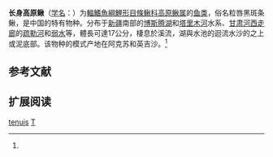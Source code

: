 {{Speciesbox
| name = 长身高原鳅
| status = NE
| status_system = IUCN3.1
| image = 
| genus = Triplophysa
| species = tenuis
| authority = Day, 1877<ref name='id6416'>{{cite web| url =http://www.bioinfo.cn/db05/BjdwSpecies.php?action=view&id=6416| title =长身高原鳅| work =中国动物物种编目数据库| publisher =中国科学院微生物研究所| author =中国科学院动物研究所| accessdate =2009-04-11| deadurl =yes| archiveurl =https://web.archive.org/web/20160305071209/http://www.bioinfo.cn/db05/BjdwSpecies.php?action=view&id=6416| archivedate =2016-03-05}}</ref>
| synonyms = *''Nemacheilus tenuis'',Day, 1877
}}

'''长身高原鳅'''（[[学名|学名]]：{{lang|la|''Triplophysa tenuis''}}）为[[輻鰭魚綱|輻鰭魚綱]][[鯉形目|鯉形目]][[條鳅科|條鳅科]][[高原鳅属|高原鳅属]]的[[鱼类|鱼类]]，俗名粒唇黑斑条鳅，是中国的特有物种。分布于[[新疆|新疆]]南部的[[博斯腾湖|博斯腾湖]]和[[塔里木河|塔里木河]]水系、[[甘肃|甘肃]][[河西走廊|河西走廊]]的[[疏勒河|疏勒河]]和[[弱水|弱水]]等，體長可達17公分，棲息於溪流，湖與水池的迴流水沙的之上或泥底部。该物种的模式产地在阿克苏和英吉沙。<ref name='id6416'/>

== 参考文献 ==
{{reflist}}

== 扩展阅读 ==
{{refbegin}}
{{wikispecies-inline|Triplophysa tenuis|长身高原鳅}}
{{refend}}
{{Taxonbar|from=Q1041569}}

[[Category:高原鳅属|tenuis]]
[[Category:1877年描述的鱼类|T]]


{{鯉形目小作品}}